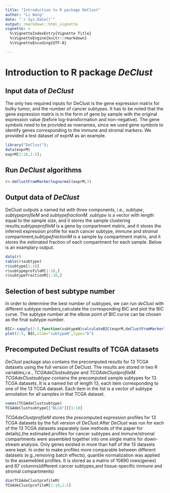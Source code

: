 ```yaml
---
title: "Introduction to R package DeClust"
author: "Li Wang"
date: "`r Sys.Date()`"
output: rmarkdown::html_vignette
vignette: >
  %\VignetteIndexEntry{Vignette Title}
  %\VignetteEngine{knitr::rmarkdown}
  %\VignetteEncoding{UTF-8}

---
```

# Introduction to R package _DeClust_

## Input data of _DeClust_
The only two required inputs for DeClust is the gene expression matrix for bulky tumor, and the number of cancer subtypes. It has to be noted that the gene expression matrix is in the form of gene by sample with the original expression value (before log-transformation and non-negative). The gene symbols need to be provided as rownames, since we used gene symbols to identify genes corresponding to the immune and stromal markers. We provided a test dataset of exprM as an example.

```r
library("DeClust");
data(exprM)
exprM[1:10,1:5];
```
## Run _DeClust_ algorithms
```r
r<-deClustFromMarkerlognormal(exprM,3)

```

## Output data of _DeClust_
DeClust outputs a named list with three components, i.e., _subtype_, _subtypeprofileM_ and _subtypefractionM_. _subtype_ is a vector with length equal to the sample size, and it stores the sample clustering results;_subtypeprofileM_ is a gene by compartment matrix, and it stores the inferred expression profile for each cancer subtype, immune and stromal compartment;_subtypefractionM_ is a sample by compartment matrix, and it stores the estimated fraction of each compartment for each sample.
Below is an examplary output.
```r
data(r)
table(r$subtype)
r$subtype[1:10]
r$subtypeprofileM[1:10,]
r$subtypefractionM[1:10,]
```
## Selection of best subtype number
In order to determine the best number of subtypes, we can run _deClust_ with different subtype numbers,calculate the corresponding BIC and plot the BIC curve. The subtype number at the elbow point of BIC curve can be chosen as the final subtype number.

```r
BIC<-sapply(2:5,function(subtypeN)calculateBIC(exprM,deClustFromMarkerlognormal(exprM,subtypeN)))
plot(2:5, BIC,xlab="subtypeN",type="b")
```

## Precomputed DeClust results of TCGA datasets
_DeClust_ package also contains the precomputed results for 13 TCGA datasets using the full version of DeClust. The results are stored in two R variables,i.e., _TCGAdeClustsubtype_ and _TCGAdeClustprofileM_. _TCGAdeClustsubtype_ contains the precomputed sample subtypes for 13 TCGA datasets. It is a named list of length 13, each item corresponding to one of the 13 TCGA dataset. Each item in the list is a vector of subtype annotation for all samples in that TCGA dataset. 

```r
names(TCGAdeClustsubtype)
TCGAdeClustsubtype[["BLCA"]][1:10]

```
_TCGAdeClustprofileM_ stores the precomputed expression profiles for 13 TCGA datasets by the full version of _DeClust_.After _DeClust_ was run for each of the 13 TCGA datasets separately (see methods of the paper for details),the estimated profiles for cancer subtypes and immune/stromal compartments were assembled together into one single matrix for down-stream analysis. Only genes existed in more than half of the 13 datasets were kept. In order to make profiles more comparable between different datasets (e.g.,removing batch effects), quantile normalization was applied to the assemebled profiles. It is stored as a matrix of 10890 rows(genes) and 87 columns(different cancer subtypes,and tissue-specific immune and stromal compartments) 

```r
dim(TCGAdeClustprofileM)
TCGAdeClustprofileM[1:10,1:5]

```
